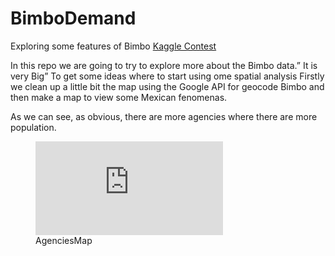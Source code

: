 # BimboDemand
Exploring some features of Bimbo [Kaggle Contest](https://www.kaggle.com/c/grupo-bimbo-inventory-demand)

In this repo we are going to try to explore more about the Bimbo data." It is very Big" To get some ideas where to start using ome spatial analysis
Firstly we clean up a little bit the map using the Google API for geocode Bimbo and then make a map to view some Mexican fenomenas.

As we can see, as obvious, there are more agencies where there are more population.

![AgenciesMap](https://github.com/oristides/BimboDemand/raw/master/BimboAgencies.pdf)
